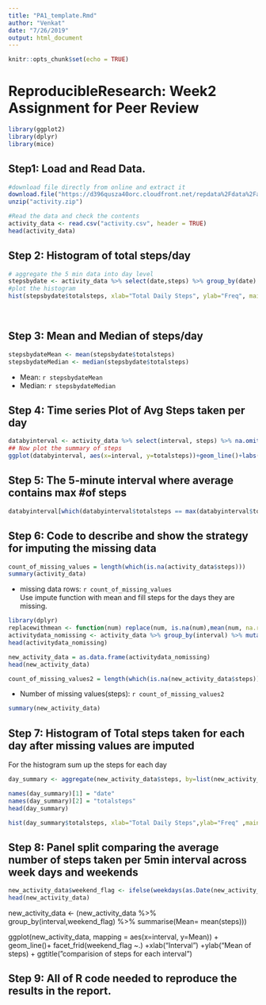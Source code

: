 ```yaml
---
title: "PA1_template.Rmd"
author: "Venkat"
date: "7/26/2019"
output: html_document
---
```


```r
knitr::opts_chunk$set(echo = TRUE)
```

# ReproducibleResearch: Week2 Assignment for Peer Review

```r
library(ggplot2)
library(dplyr)
library(mice)
```

## Step1: Load and Read Data.
```r
#download file directly from online and extract it
download.file("https://d396qusza40orc.cloudfront.net/repdata%2Fdata%2Factivity.zip", destfile = "activity.zip", mode = "wb")
unzip("activity.zip")

#Read the data and check the contents
activity_data <- read.csv("activity.csv", header = TRUE)
head(activity_data)
```

## Step 2: Histogram of total steps/day
```r
# aggregate the 5 min data into day level
stepsbydate <- activity_data %>% select(date,steps) %>% group_by(date) %>% summarize(totalsteps = sum(steps)) %>%na.omit()
#plot the histogram
hist(stepsbydate$totalsteps, xlab="Total Daily Steps", ylab="Freq", main="Histogram of Steps by Day", breaks = 15)
```

<br/>

## Step 3: Mean and Median of steps/day
```r
stepsbydateMean <- mean(stepsbydate$totalsteps)
stepsbydateMedian <- median(stepsbydate$totalsteps)

```
* Mean: `r stepsbydateMean`
* Median: `r stepsbydateMedian`


## Step 4: Time series Plot of Avg Steps taken per day
```r
databyinterval <- activity_data %>% select(interval, steps) %>% na.omit() %>% group_by(interval) %>% summarize(totalsteps = mean(steps))
## Now plot the summary of steps
ggplot(databyinterval, aes(x=interval, y=totalsteps))+geom_line()+labs(title="Time Series Plot", y="Avg # of steps taken", x="interval - 5 min")
```

## Step 5: The 5-minute interval where average contains max #of steps
```r
databyinterval[which(databyinterval$totalsteps == max(databyinterval$totalsteps)),]
```
## Step 6: Code to describe and show the strategy for imputing the missing data
```r
count_of_missing_values = length(which(is.na(activity_data$steps)))
summary(activity_data)
```
* missing data rows: `r count_of_missing_values`
<br/>
Use impute function with mean and fill steps for the days they are missing.

```r
library(dplyr)
replacewithmean <- function(num) replace(num, is.na(num),mean(num, na.rm = TRUE))
activitydata_nomissing <- activity_data %>% group_by(interval) %>% mutate(steps = replacewithmean(steps))
head(activitydata_nomissing)
```

```r
new_activity_data = as.data.frame(activitydata_nomissing)
head(new_activity_data)

```

```r
count_of_missing_values2 = length(which(is.na(new_activity_data$steps)))

```
* Number of missing values(steps): `r count_of_missing_values2`

```r
summary(new_activity_data)
```
## Step 7: Histogram of Total steps taken for each day after missing values are imputed

For the histogram sum up the steps for each day
```r
day_summary <- aggregate(new_activity_data$steps, by=list(new_activity_data$date), sum)

names(day_summary)[1] = "date"
names(day_summary)[2] = "totalsteps"
head(day_summary)

```

```r
hist(day_summary$totalsteps, xlab="Total Daily Steps",ylab="Freq" ,main="Histogram of Steps by Day after imputatiob", breaks = 15)
```


## Step 8: Panel split comparing the average number of steps taken per 5min interval across week days and weekends

```r
new_activity_data$weekend_flag <- ifelse(weekdays(as.Date(new_activity_data$date)) %in% c("Monday","Tuesday","Wednesday","Thursday","Friday"),"Weekday","Weekend")
head(new_activity_data)
```

new_activity_data <- (new_activity_data %>% group_by(interval,weekend_flag) %>% summarise(Mean= mean(steps)))

ggplot(new_activity_data, mapping = aes(x=interval, y=Mean)) + geom_line()+
facet_frid(weekend_flag ~.) +xlab("Interval") +ylab("Mean of steps) + ggtitle("comparision of steps for each interval")


## Step 9: All of R code needed to reproduce the results in the report.